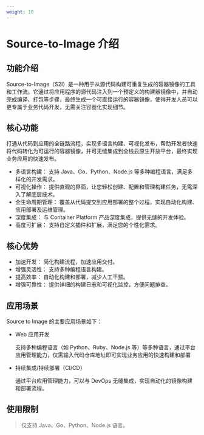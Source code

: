 ```yaml
---
weight: 10
---
```



# Source-to-Image 介绍

## 功能介绍

Source-to-Image（S2I）是一种用于从源代码构建可重复生成的容器镜像的工具和工作流。它通过将应用程序的源代码注入到一个预定义的构建器镜像中，并自动完成编译、打包等步骤，最终生成一个可直接运行的容器镜像，使得开发人员可以更专属于业务代码开发，无需关注容器化实现细节。
## 核心功能

打通从代码到应用的全链路流程，实现多语言构建、可视化发布，帮助开发者快速将代码转化为可运行的容器镜像，并可无缝集成到全栈云原生开放平台，最终实现业务应用的快速发布。

- 多语言构建： 支持 Java、Go、Python、Node.js 等多种编程语言，满足多样化的开发需求。
- 可视化操作： 提供直观的界面，让您轻松创建、配置和管理构建任务，无需深入了解底层技术。
- 全生命周期管理： 覆盖从代码提交到应用部署的整个过程，实现自动化构建、应用部署及运维管理。
- 深度集成： 与 Container Platform 产品深度集成，提供无缝的开发体验。
- 高度可扩展： 支持自定义插件和扩展，满足您的个性化需求。

## 核心优势

- 加速开发： 简化构建流程，加速应用交付。
- 增强灵活性： 支持多种编程语言构建。
- 提高效率： 自动化构建和部署，减少人工干预。
- 增强可靠性： 提供详细的构建日志和可视化监控，方便问题排查。

## 应用场景

Source to Image 的主要应用场景如下：

- Web 应用开发

  支持多种编程语言（如 Python、Ruby、Node.js 等）等多种语言，通过平台应用管理能力，仅需输入代码仓库地址即可实现业务应用的快速构建和部署

- 持续集成/持续部署（CI/CD）

  通过平台应用管理能力，可以与 DevOps 无缝集成，实现自动化的镜像构建和部署流程。


## 使用限制

> 仅支持 Java、Go、Python、Node.js 语言。
